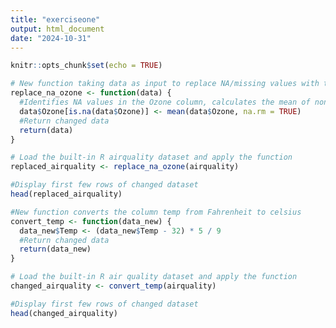 ```yaml
---
title: "exerciseone"
output: html_document
date: "2024-10-31"
---
```


```r
knitr::opts_chunk$set(echo = TRUE)
```

```r
# New function taking data as input to replace NA/missing values with the mean of non-NA values in the column Ozone
replace_na_ozone <- function(data) {
  #Identifies NA values in the Ozone column, calculates the mean of non-NA values, which is then used to replace with this mean
  data$Ozone[is.na(data$Ozone)] <- mean(data$Ozone, na.rm = TRUE)
  #Return changed data
  return(data)
}

# Load the built-in R airquality dataset and apply the function
replaced_airquality <- replace_na_ozone(airquality)

#Display first few rows of changed dataset
head(replaced_airquality)
```


```r
#New function converts the column temp from Fahrenheit to celsius
convert_temp <- function(data_new) {
  data_new$Temp <- (data_new$Temp - 32) * 5 / 9
  #Return changed data
  return(data_new)
}

# Load the built-in R air quality dataset and apply the function
changed_airquality <- convert_temp(airquality)

#Display first few rows of changed dataset
head(changed_airquality)

```
